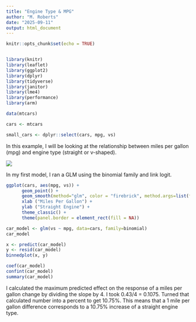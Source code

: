 ```yaml
---
title: "Engine Type & MPG"
author: "M. Roberts"
date: "2025-09-11"
output: html_document
---
```


```r
knitr::opts_chunk$set(echo = TRUE)


library(knitr)
library(leaflet)
library(ggplot2)
library(dplyr)
library(tidyverse)
library(janitor)
library(lme4)
library(performance)
library(arm)

data(mtcars)

cars <- mtcars

small_cars <- dplyr::select(cars, mpg, vs)

```


In this example, I will be looking at the relationship between miles per gallon (mpg) and engine type (straight or v-shaped).

![](engine_type.jpg)


In my first model, I ran a GLM using the binomial family and link logit. 
```r

ggplot(cars, aes(mpg, vs)) + 
      geom_point() +
      geom_smooth(method="glm", color = "firebrick", method.args=list(family="binomial"(link="logit"))) +
      xlab ("Miles Per Gallon") +
      ylab ("Straight Engine") +
      theme_classic() +
      theme(panel.border = element_rect(fill = NA))

car_model <- glm(vs ~ mpg, data=cars, family=binomial)
car_model
```


```r

x <- predict(car_model)
y <- resid(car_model)
binnedplot(x, y)

coef(car_model)
confint(car_model)
summary(car_model)

```

I calculated the maximum predicted effect on the response of a miles per gallon change by dividing the slope by 4. I took 0.43/4 = 0.1075. Turned that calculated number into a percent to get 10.75%. This means that a 1 mile per gallon difference corresponds to a 10.75% increase of a straight engine type.



